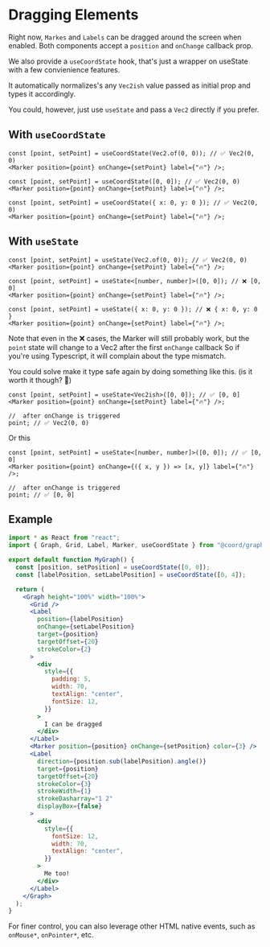 # Dragging Elements

Right now, `Markes` and `Labels` can be dragged around the screen when enabled.
Both components accept a `position` and `onChange` callback prop.

We also provide a `useCoordState` hook, that's just a wrapper on useState with a
few convienience features.

It automatically normalizes's any `Vec2ish` value passed as initial prop and
types it accordingly.

You could, however, just use `useState` and pass a `Vec2` directly if you
prefer.

## With `useCoordState`

```tsx
const [point, setPoint] = useCoordState(Vec2.of(0, 0)); // ✅ Vec2(0, 0)
<Marker position={point} onChange={setPoint} label={"🔥"} />;

const [point, setPoint] = useCoordState([0, 0]); // ✅ Vec2(0, 0)
<Marker position={point} onChange={setPoint} label={"🔥"} />;

const [point, setPoint] = useCoordState({ x: 0, y: 0 }); // ✅ Vec2(0, 0)
<Marker position={point} onChange={setPoint} label={"🔥"} />;
```

## With `useState`

```tsx
const [point, setPoint] = useState(Vec2.of(0, 0)); // ✅ Vec2(0, 0)
<Marker position={point} onChange={setPoint} label={"🔥"} />;

const [point, setPoint] = useState<[number, number]>([0, 0]); // ❌ [0, 0]
<Marker position={point} onChange={setPoint} label={"🔥"} />;

const [point, setPoint] = useState({ x: 0, y: 0 }); // ❌ { x: 0, y: 0 }
<Marker position={point} onChange={setPoint} label={"🔥"} />;
```

Note that even in the ❌ cases, the Marker will still probably work, but the
`point` state will change to a Vec2 after the first `onChange` callback So if
you're using Typescript, it will complain about the type mismatch.

You could solve make it type safe again by doing something like this. (is it
worth it though? 🤔)

```tsx
const [point, setPoint] = useState<Vec2ish>([0, 0]); // ✅ [0, 0]
<Marker position={point} onChange={setPoint} label={"🔥"} />;

//  after onChange is triggered
point; // ✅ Vec2(0, 0)
```

Or this

```tsx
const [point, setPoint] = useState<[number, number]>([0, 0]); // ✅ [0, 0]
<Marker position={point} onChange={({ x, y }) => [x, y]} label={"🔥"} />;

//  after onChange is triggered
point; // ✅ [0, 0]
```

## Example

```jsx live
import * as React from "react";
import { Graph, Grid, Label, Marker, useCoordState } from "@coord/graph";

export default function MyGraph() {
  const [position, setPosition] = useCoordState([0, 0]);
  const [labelPosition, setLabelPosition] = useCoordState([0, 4]);

  return (
    <Graph height="100%" width="100%">
      <Grid />
      <Label
        position={labelPosition}
        onChange={setLabelPosition}
        target={position}
        targetOffset={20}
        strokeColor={2}
      >
        <div
          style={{
            padding: 5,
            width: 70,
            textAlign: "center",
            fontSize: 12,
          }}
        >
          I can be dragged
        </div>
      </Label>
      <Marker position={position} onChange={setPosition} color={3} />
      <Label
        direction={position.sub(labelPosition).angle()}
        target={position}
        targetOffset={20}
        strokeColor={3}
        strokeWidth={1}
        strokeDasharray="1 2"
        displayBox={false}
      >
        <div
          style={{
            fontSize: 12,
            width: 70,
            textAlign: "center",
          }}
        >
          Me too!
        </div>
      </Label>
    </Graph>
  );
}
```

For finer control, you can also leverage other HTML native events, such as
`onMouse*`, `onPointer*`, etc.
